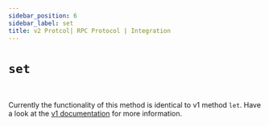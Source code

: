 ```yaml
---
sidebar_position: 6
sidebar_label: set
title: v2 Protcol| RPC Protocol | Integration
---
```


# `set`

<br/>

Currently the functionality of this method is identical to v1 method <code>let</code>. Have a look at the [v1 documentation](/docs/surrealdb/integration/rpc/v1#let-) for more information.